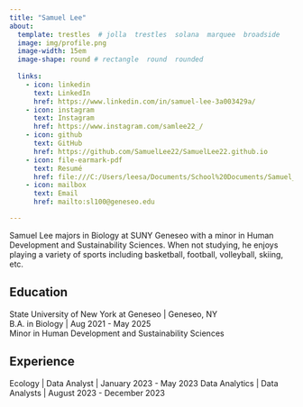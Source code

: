 ```yaml
---
title: "Samuel Lee"
about:
  template: trestles  # jolla  trestles  solana  marquee  broadside
  image: img/profile.png
  image-width: 15em
  image-shape: round # rectangle  round  rounded
  
  links:
    - icon: linkedin
      text: LinkedIn
      href: https://www.linkedin.com/in/samuel-lee-3a003429a/ 
    - icon: instagram
      text: Instagram
      href: https://www.instagram.com/samlee22_/ 
    - icon: github
      text: GitHub
      href: https://github.com/SamuelLee22/SamuelLee22.github.io 
    - icon: file-earmark-pdf
      text: Resumé
      href: file:///C:/Users/leesa/Documents/School%20Documents/Samuel_Lee_Resume.pdf
    - icon: mailbox
      text: Email
      href: mailto:sl100@geneseo.edu

---
```



Samuel Lee majors in Biology at SUNY Geneseo with a minor in Human Development and Sustainability Sciences. When not studying, he enjoys playing a variety of sports including basketball, football, volleyball, skiing, etc.  

## Education

State University of New York at Geneseo | Geneseo, NY <br>
B.A. in Biology | Aug 2021 - May 2025 <br>
Minor in Human Development and Sustainability Sciences

## Experience

Ecology | Data Analyst | January 2023 - May 2023
Data Analytics | Data Analysts | August 2023 - December 2023


